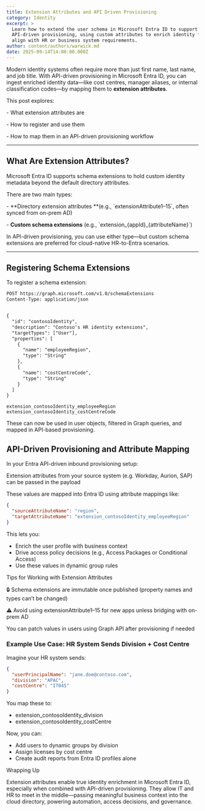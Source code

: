 ```yaml
---
title: Extension Attributes and API Driven Provisioning
category: Identity
excerpt: >
  Learn how to extend the user schema in Microsoft Entra ID to support
  API-driven provisioning, using custom attributes to enrich identity flows and
  align with HR or business system requirements.
author: content/authors/warwick.md
date: 2025-09-14T14:00:00.000Z
---
```


Modern identity systems often require more than just first name, last name, and job title. With API-driven provisioning in Microsoft Entra ID, you can ingest enriched identity data—like cost centres, manager aliases, or internal classification codes—by mapping them to **extension attributes**.

This post explores:

\- What extension attributes are

\- How to register and use them

\- How to map them in an API-driven provisioning workflow

***

## What Are Extension Attributes?

Microsoft Entra ID supports schema extensions to hold custom identity metadata beyond the default directory attributes.

There are two main types:

\- **Directory extension attributes **(e.g., \`extensionAttribute1–15\`, often synced from on-prem AD)

\- **Custom schema extensions** (e.g., \`extension\_{appId}\_{attributeName}\`)

In API-driven provisioning, you can use either type—but custom schema extensions are preferred for cloud-native HR-to-Entra scenarios.

***

## &#x20;Registering Schema Extensions

To register a schema extension:

```xml
POST https://graph.microsoft.com/v1.0/schemaExtensions
Content-Type: application/json


{
  "id": "contosoIdentity",
  "description": "Contoso's HR identity extensions",
  "targetTypes": ["User"],
  "properties": [
    {
      "name": "employeeRegion",
      "type": "String"
    },
    {
      "name": "costCentreCode",
      "type": "String"
    }
  ]
}

```

```nginx
extension_contosoIdentity_employeeRegion
extension_contosoIdentity_costCentreCode
```

These can now be used in user objects, filtered in Graph queries, and mapped in API-based provisioning.

## API-Driven Provisioning and Attribute Mapping

In your Entra API-driven inbound provisioning setup:

Extension attributes from your source system (e.g. Workday, Aurion, SAP) can be passed in the payload

These values are mapped into Entra ID using attribute mappings like:

```json
{
  "sourceAttributeName": "region",
  "targetAttributeName": "extension_contosoIdentity_employeeRegion"
}

```

This lets you:

* Enrich the user profile with business context
* Drive access policy decisions (e.g., Access Packages or Conditional Access)
* Use these values in dynamic group rules

Tips for Working with Extension Attributes

🔒 Schema extensions are immutable once published (property names and types can’t be changed)

⚠️ Avoid using extensionAttribute1–15 for new apps unless bridging with on-prem AD

You can patch values in users using Graph API after provisioning if needed

### Example Use Case: HR System Sends Division + Cost Centre

Imagine your HR system sends:

```json
{
  "userPrincipalName": "jane.doe@contoso.com",
  "division": "APAC",
  "costCentre": "IT045"
}

```

You map these to:

* extension\_contosoIdentity\_division
* extension\_contosoIdentity\_costCentre

Now, you can:

* Add users to dynamic groups by division
* Assign licenses by cost centre
* Create audit reports from Entra ID profiles alone

Wrapping Up

Extension attributes enable true identity enrichment in Microsoft Entra ID, especially when combined with API-driven provisioning. They allow IT and HR to meet in the middle—passing meaningful business context into the cloud directory, powering automation, access decisions, and governance.
